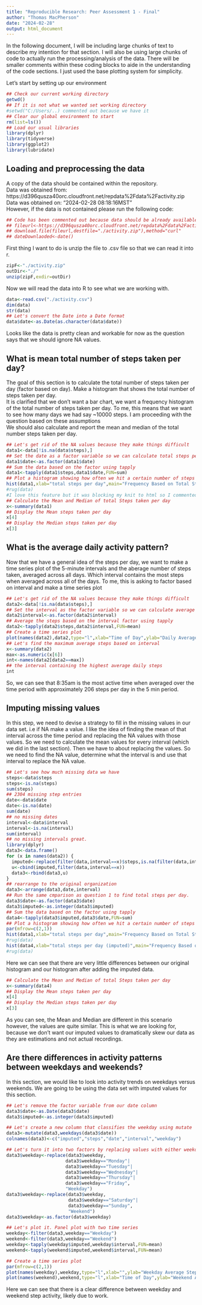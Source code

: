 ```yaml
---
title: "Reproducible Research: Peer Assessment 1 - Final"
author: "Thomas MacPherson"
date: "2024-02-28"
output: html_document
---
```

In the following document, I will be including large chunks of text to describe my intention for that section. I will also be using large chunks of code to actually run the processing/analysis of the data. There will be smaller comments within these coding blocks to aide in the understanding of the code sections. I just used the base plotting system for simplicity.

Let's start by setting up our environment
```r
## Check our current working directory
getwd()
## If it is not what we wanted set working directory
#setwd("C:/Users/..) commented out because we have it
## Clear our global environment to start
rm(list=ls())
## Load our usual libraries
library(dplyr)
library(tidyverse)
library(ggplot2)
library(lubridate)
```

## Loading and preprocessing the data
A copy of the data should be contained within the repository.  
Data was obtained from: https://d396qusza40orc.cloudfront.net/repdata%2Fdata%2Factivity.zip  
Data was obtained on: "2024-02-28 08:18:16MST"  
However, if the data is not contained please run the following code:

```r
## Code has been commented out because data should be already available in the repository
## fileurl<-https://d396qusza40orc.cloudfront.net/repdata%2Fdata%2Factivity.zip
## download.file(fileurl,destfile="./activity.zip"),method="curl"
## dateDownlaoded<-date()
```

First thing I want to do is unzip the file to .csv file so that we can read it into r.

```r
zipF<-"./activity.zip"
outDir<-"./"
unzip(zipF,exdir=outDir)
```

Now we will read the data into R to see what we are working with.

```r
data<-read.csv("./activity.csv")
dim(data)
str(data)
## Let's convert the Date into a Date format
data$date<-as.Date(as.character(data$date))
```

Looks like the data is pretty clean and workable for now as the question says that we should ignore NA values.  

## What is mean total number of steps taken per day?

The goal of this section is to calculate the total number of steps taken per day (factor based on day). Make a histogram that shows the total number of steps taken per day.  
It is clarified that we don't want a bar chart, we want a frequency histogram of the total number of steps taken per day. 
To me, this means that we want to see how many days we had say ~10000 steps. I am proceeding with the question based on these assumptions  
We should also calculate and report the mean and median of the total number steps taken per day.

```r
## Let's get rid of the NA values because they make things difficult
data1<-data[!is.na(data$steps),]
## Set the date as a factor variable so we can calculate total steps per day
data1$date<-as.factor(data1$date)
## Sum the data based on the factor using tapply
data1<-tapply(data1$steps,data1$date,FUN=sum)
## Plot a histogram showing how often we hit a certain number of steps per day
hist(data1,xlab="total steps per day",main="Frequency Based on Total Steps Per Day")
#rug(data) 
#I love this feature but it was blocking my knit to html so I commented it out of the report
## Calculate the Mean and Median of total Steps taken per day
x<-summary(data1)
## Display the Mean steps taken per day
x[4]
## Display the Median steps taken per day
x[3]
```


## What is the average daily activity pattern?

Now that we have a general idea of the steps per day, we want to make a time series plot of the 5-minute intervals and the aberage number of steps taken, averaged across all days. Which interval contains the most steps when averaged across all of the days. To me, this is asking to factor based on interval and make a time series plot

```r
## Let's get rid of the NA values because they make things difficult
data2<-data[!is.na(data$steps),]
## Set the interval as the factor variable so we can calculate average steps per interval
data2$interval<-as.factor(data2$interval)
## Average the steps based on the interval factor using tapply
data2<-tapply(data2$steps,data2$interval,FUN=mean)
## Create a time series plot
plot(names(data2),data2,type="l",xlab="Time of Day",ylab="Daily Average Steps",main="Most Active Times of Day")
## Let's find the maximum average steps based on interval
x<-summary(data2)
max<-as.numeric(x[6])
int<-names(data2[data2==max])
## the interval containing the highest average daily steps
int
```

So, we can see that 8:35am is the most active time when averaged over the time period with approximately 206 steps per day in the 5 min period. 

## Imputing missing values

In this step, we need to devise a strategy to fill in the missing values in our data set. i.e if NA make a value. I like the idea of finding the mean of that interval across the time period and replacing the NA values with those values. So we need to calculate the mean values for every interval (which we did in the last section). Then we have to about replacing the values.
So we need to find the NA value, determine what the interval is and use that interval to replace the NA value.

```r
## Let's see how much missing data we have
steps<-data$steps
steps<-is.na(steps)
sum(steps)
## 2304 missing step entries
date<-data$date
date<-is.na(date)
sum(date)
## no missing dates 
interval<-data$interval
interval<-is.na(interval)
sum(interval)
## no missing intervals great.
library(dplyr)
data3<-data.frame()
for (x in names(data2)) {
  imputed<-replace(filter(data,interval==x)$steps,is.na(filter(data,interval==x)$steps),mean(filter(data,interval==x)$steps,na.rm=TRUE))
  u<-cbind(imputed,filter(data,interval==x))
  data3<-rbind(data3,u)
}
## rearrange to the original organization
data3<-arrange(data3,date,interval)
## Run the same cmparison as question 1 to find total steps per day.
data3$date<-as.factor(data3$date)
data3$imputed<-as.integer(data3$imputed)
## Sum the data based on the factor using tapply
data4<-tapply(data3$imputed,data3$date,FUN=sum)
## Plot a histogram showing how often we hit a certain number of steps per day
par(mfrow=c(2,1))
hist(data1,xlab="total steps per day",main="Frequency Based on Total Steps Per Day")
#rug(data)
hist(data4,xlab="total steps per day (imputed)",main="Frequency Based on Total Steps Per Day")
#rug(data)
```

Here we can see that there are very little differences between our original histogram and our histogram after adding the imputed data. 

```r
## Calculate the Mean and Median of total Steps taken per day
x<-summary(data4)
## Display the Mean steps taken per day
x[4]
## Display the Median steps taken per day
x[3]
```

As you can see, the Mean and Median are different in this scenario however, the values are quite similar. This is what we are looking for, because we don't want our imputed values to dramatically skew our data as they are estimations and not actual recordings.

## Are there differences in activity patterns between weekdays and weekends?

In this section, we would like to look into activity trends on weekdays versus weekends. We are going to be using the data set with imputed values for this section.

```r
## Let's remove the factor variable from our date column
data3$date<-as.Date(data3$date)
data3$imputed<-as.integer(data3$imputed)

## Let's create a new column that classifies the weekday using mutate
data3<-mutate(data3,weekdays(data3$date))
colnames(data3)<-c("imputed","steps","date","interval","weekday")

## Let's turn it into two factors by replacing values with either weekday or weekend, 
data3$weekday<-replace(data3$weekday,
                      data3$weekday=="Monday"|
                      data3$weekday=="Tuesday"|
                      data3$weekday=="Wednesday"|
                      data3$weekday=="Thursday"|
                      data3$weekday=="Friday",
                      "Weekday")
data3$weekday<-replace(data3$weekday,
                       data3$weekday=="Saturday"|
                       data3$weekday=="Sunday",
                       "Weekend")
data3$weekday<-as.factor(data3$weekday)

## Let's plot it. Panel plot with two time series
weekday<-filter(data3,weekday=="Weekday")
weekend<-filter(data3,weekday=="Weekend")
weekday<-tapply(weekday$imputed,weekday$interval,FUN=mean)
weekend<-tapply(weekend$imputed,weekend$interval,FUN=mean)

## Create a time series plot
par(mfrow=c(2,1))
plot(names(weekday),weekday,type="l",xlab="",ylab="Weekday Average Steps",main="Most Active Times of Day: Weekday vs Weekend")
plot(names(weekend),weekend,type="l",xlab="Time of Day",ylab="Weekend Average Steps")
```

Here we can see that there is a clear difference between weekday and weekend step activity, likely due to work.